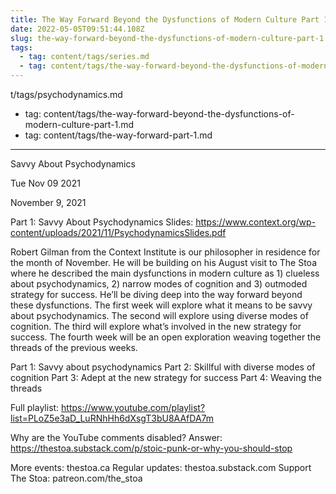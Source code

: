 ```yaml
---
title: The Way Forward Beyond the Dysfunctions of Modern Culture Part 1
date: 2022-05-05T09:51:44.108Z
slug: the-way-forward-beyond-the-dysfunctions-of-modern-culture-part-1
tags:
  - tag: content/tags/series.md
  - tag: content/tags/the-way-forward-beyond-the-dysfunctions-of-modern-culture-part-1.md
---
```



t/tags/psychodynamics.md
  - tag: content/tags/the-way-forward-beyond-the-dysfunctions-of-modern-culture-part-1.md
  - tag: content/tags/the-way-forward-part-1.md
---



 Savvy About Psychodynamics

Tue Nov 09 2021

November 9, 2021

Part 1: Savvy About Psychodynamics
Slides: https://www.context.org/wp-content/uploads/2021/11/PsychodynamicsSlides.pdf

Robert Gilman from the Context Institute is our philosopher in residence for the month of November. He will be building on his August visit to The Stoa where he described the main dysfunctions in modern culture as 1) clueless about psychodynamics, 2) narrow modes of cognition and 3) outmoded strategy for success. He’ll be diving deep into the way forward beyond these dysfunctions. The first week will explore what it means to be savvy about psychodynamics. The second will explore using diverse modes of cognition. The third will explore what’s involved in the new strategy for success. The fourth week will be an open exploration weaving together the threads of the previous weeks.

Part 1: Savvy about psychodynamics
Part 2: Skillful with diverse modes of cognition
Part 3: Adept at the new strategy for success
Part 4: Weaving the threads

Full playlist: https://www.youtube.com/playlist?list=PLoZ5e3aD_LuRNhHh6dXsgT3bU8AAfDA7m

Why are the YouTube comments disabled? Answer: https://thestoa.substack.com/p/stoic-punk-or-why-you-should-stop

More events: thestoa.ca
Regular updates: thestoa.substack.com
Support The Stoa: patreon.com/the_stoa


